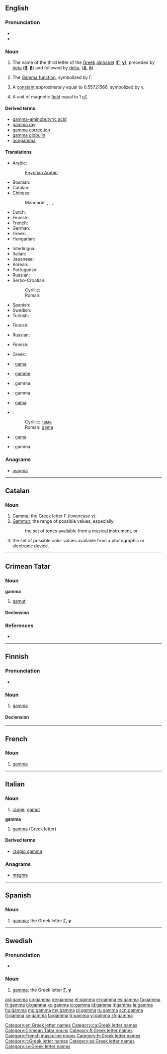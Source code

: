==English==
{{letter_disp2|beta|[[image:Greek_uc_gamma.png|33px]][[image:Greek_lc_gamma.png|28px]] |delta|γάμμα|Γ|γ}}

===Pronunciation===
* {{IPA|/ɡæmə/}}
* {{rhymes|æmə}}

===Noun===
{{en-noun}}

# The name of the third letter of the [[Greek]] [[alphabet]] ('''[[Γ]]''', '''[[γ]]'''), preceded by [[beta]] ('''[[Β]]''', '''[[β]]''') and followed by [[delta]], ('''[[Δ]]''', '''[[δ]]''').
# {{context|mathematics}} The [[w:Gamma function|Gamma function]], symbolized by Γ.
# {{context|mathematics}} A [[constant]] approximately equal to 0.55721566, symbolized by γ.
# {{context|physics}} A unit of magnetic [[field]] equal to 1 [[nT]].

====Derived terms====
* [[gamma-aminobutyric acid]]
* [[gamma ray]]
* [[gamma correction]]
* [[gamma globulin]]
* [[nongamma]]

====Translations====
{{trans-top|the name of the third letter of the Greek alphabet}}
* Arabic: {{t|ar|غاما|f|tr=ghaamaa|sc=Arab}}
*: [[Egyptian Arabic]]: {{tø|arz|جاما|f|tr=gaamaa|sc=Arab}}
* Bosnian: {{t-|bs|gama}}
* Catalan: {{t-|ca|gamma|f}}
* Chinese:
*: Mandarin: {{t|zh|伽瑪|sc=Hani}}, {{t|zh|伽玛|tr=gāmǎ|sc=Hani}}, {{t|zh|伽馬|sc=Hani}}, {{t|zh|伽马|tr=gāmǎ|sc=Hani}}
* Dutch: {{t-|nl|gamma|m|f}}
* Finnish: {{t+|fi|gamma}}
* French: {{t+|fr|gamme|f}}
* German: {{t+|de|Gamma|n}}
* Greek: {{t+|el|γάμμα|f|tr=gámma}}, {{t+|el|γάμα|f|tr=gáma}}
* Hungarian: {{t+|hu|gamma}}
{{trans-mid}}
* Interlingua: {{t-|ia|gamma|xs=Interlingua}}
* Italian: {{t+|it|gamma}}
* Japanese: {{t|ja|ガンマ|tr=gamma|sc=Jpan}}
* Korean: {{t|ko|감마|tr=gamma|sc=Kore}}
* Portuguese: {{t-|pt|gama|m}}
* Russian: {{t+|ru|гамма|f|tr=gámma}}
* Serbo-Croatian:
*: Cyrillic: {{t|sh|гама|f|sc=Cyrl|xs=Serbo-Croatian}}
*: Roman: {{t|sh|gama|f|xs=Serbo-Croatian}}
* Spanish: {{t+|es|gamma|f}}
* Swedish: {{t+|sv|gamma}}
* Turkish: {{t|tr|gama}}
{{trans-bottom}}

{{trans-top|the Gamma function}}
* Finnish: {{t-|fi|gammafunktio}}
{{trans-mid}}
* Russian: {{t|ru|гамма-функция|f|tr=gámma-fúnkcija}}
{{trans-bottom}}

{{trans-top|a constant}}
* Finnish: {{t+|fi|gamma}}
{{trans-mid}}
{{trans-bottom}}

{{trans-top|a unit of magnetic field}}
* Greek: {{t+|el|γάμμα|n|tr=gámma}}
{{trans-mid}}
{{trans-bottom}}

{{checktrans-top}}
* {{ttbc|sh}}: [[gama]]
* {{ttbc|fr}}: [[gamme]] {{f}}
* {{ttbc|ia}}: gamma
* {{ttbc|it}}: gamma
* {{ttbc|pt}}: [[gama]] {{m}}
{{trans-mid}}
* {{ttbc|sh}}:
*: Cyrillic: [[гама]]
*: Roman: [[gama]]
* {{ttbc|es}}: [[gama]] {{f}}
* {{ttbc|sv}}: gamma
{{trans-bottom}}

===Anagrams===
* [[magma#English|magma]]

[[Category:en:Greek letter names]]

----

==Catalan==

===Noun===
{{ca-noun|f|gammes}}

# [[#English|Gamma]]; the [[Appendix:Greek script|Greek]] letter [[Γ]] (lowercase [[γ]]).
# [[gamut|Gammut]]; the range of possible values, especially:
#: {{music|lang=ca}} the set of tones available from a musical instrument, or
# the set of possible color values available from a photographic or electronic device.

[[Category:ca:Greek letter names]]

----

==Crimean Tatar==

===Noun===
'''gamma'''

# [[gamut]]

====Declension====
{{crh-latin-noun|nıñ|ğa|nı|da|dan}}

===References===
* {{R:Useinov-Mireev 2002}}

[[Category:Crimean Tatar nouns]]

----

==Finnish==
{{enum|beeta|delta|Greek letter|Γγ|lang=fi}}
{{wikipedia|lang=fi}}
{{Finnish index|g}}

===Pronunciation===
* {{hyphenation|gam|ma}}

===Noun===
{{fi-noun}}

# [[#English|gamma]]

====Declension====
{{fi-decl-kala|gamm}}

[[Category:fi:Greek letter names]]

----

==French==

===Noun===
{{fr-noun-inv|m}}

# [[#English|gamma]] {{gloss|Greek letter}}

[[Category:French masculine nouns]]
[[Category:fr:Greek letter names]]

----

==Italian==

===Noun===
{{wikipedia|lang=it}}
{{it-noun|gamm|f|a|e}}

# [[range]], [[gamut]]

'''gamma''' {{m|f|inv}}
# [[#English|gamma]] (Greek letter)

====Derived terms====
* [[raggio gamma]]

===Anagrams===
* [[magma#Italian|magma]]

[[Category:it:Greek letter names]]

----

==Spanish==

===Noun===
{{es-noun|f}}

# [[gamma]]; the Greek letter '''[[Γ]]''', '''[[γ]]'''

[[Category:es:Greek letter names]]

----

==Swedish==

===Pronunciation===
* {{audio|Sv-gamma.ogg|Audio}}

===Noun===
{{sv-noun|g=n}}

# [[#English|gamma]]; the Greek letter '''[[Γ]]''', '''[[γ]]'''

[[Category:sv:Greek letter names]]

[[ast:gamma]]
[[co:gamma]]
[[de:gamma]]
[[et:gamma]]
[[el:gamma]]
[[es:gamma]]
[[fa:gamma]]
[[fr:gamma]]
[[gl:gamma]]
[[ko:gamma]]
[[io:gamma]]
[[id:gamma]]
[[it:gamma]]
[[la:gamma]]
[[hu:gamma]]
[[mg:gamma]]
[[my:gamma]]
[[pl:gamma]]
[[ru:gamma]]
[[scn:gamma]]
[[fi:gamma]]
[[sv:gamma]]
[[ta:gamma]]
[[tr:gamma]]
[[vi:gamma]]
[[zh:gamma]]